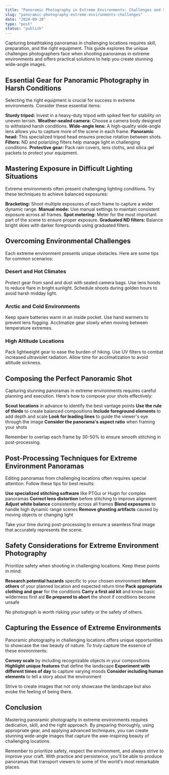```yaml
---
title: "Panoramic Photography in Extreme Environments: Challenges and Solutions"
slug: "panoramic-photography-extreme-environments-challenges"
date: "2024-09-20"
type: "post"
status: "publish"
---
```


Capturing breathtaking panoramas in challenging locations requires skill, preparation, and the right equipment. This guide explores the unique challenges photographers face when shooting panoramas in extreme environments and offers practical solutions to help you create stunning wide-angle images.

## Essential Gear for Panoramic Photography in Harsh Conditions

Selecting the right equipment is crucial for success in extreme environments. Consider these essential items:

**Sturdy tripod:** Invest in a heavy-duty tripod with spiked feet for stability on uneven terrain.
**Weather-sealed camera:** Choose a camera body designed to withstand harsh conditions.
**Wide-angle lens:** A high-quality wide-angle lens allows you to capture more of the scene in each frame.
**Panoramic head:** This specialized tripod head ensures precise rotation between shots.
**Filters:** ND and polarizing filters help manage light in challenging conditions.
**Protective gear:** Pack rain covers, lens cloths, and silica gel packets to protect your equipment.

## Mastering Exposure in Difficult Lighting Situations

Extreme environments often present challenging lighting conditions. Try these techniques to achieve balanced exposures:

**Bracketing:** Shoot multiple exposures of each frame to capture a wider dynamic range.
**Manual mode:** Use manual settings to maintain consistent exposure across all frames.
**Spot metering:** Meter for the most important part of the scene to ensure proper exposure.
**Graduated ND filters:** Balance bright skies with darker foregrounds using graduated filters.

## Overcoming Environmental Challenges

Each extreme environment presents unique obstacles. Here are some tips for common scenarios:

### Desert and Hot Climates

Protect gear from sand and dust with sealed camera bags.
Use lens hoods to reduce flare in bright sunlight.
Schedule shoots during golden hours to avoid harsh midday light.

### Arctic and Cold Environments

Keep spare batteries warm in an inside pocket.
Use hand warmers to prevent lens fogging.
Acclimatize gear slowly when moving between temperature extremes.

### High Altitude Locations

Pack lightweight gear to ease the burden of hiking.
Use UV filters to combat increased ultraviolet radiation.
Allow time for acclimatization to avoid altitude sickness.

## Composing the Perfect Panoramic Shot

Capturing stunning panoramas in extreme environments requires careful planning and execution. Here's how to compose your shots effectively:

**Scout locations** in advance to identify the best vantage points
**Use the rule of thirds** to create balanced compositions
**Include foreground elements** to add depth and scale
**Look for leading lines** to guide the viewer's eye through the image
**Consider the panorama's aspect ratio** when framing your shots

Remember to overlap each frame by 30-50% to ensure smooth stitching in post-processing.

## Post-Processing Techniques for Extreme Environment Panoramas

Editing panoramas from challenging locations often requires special attention. Follow these tips for best results:

**Use specialized stitching software** like PTGui or Hugin for complex panoramas
**Correct lens distortion** before stitching to improve alignment
**Adjust white balance** consistently across all frames
**Blend exposures** to handle high dynamic range scenes
**Remove ghosting artifacts** caused by moving objects or changing light

Take your time during post-processing to ensure a seamless final image that accurately represents the scene.

## Safety Considerations for Extreme Environment Photography

Prioritize safety when shooting in challenging locations. Keep these points in mind:

**Research potential hazards** specific to your chosen environment
**Inform others** of your planned location and expected return time
**Pack appropriate clothing and gear** for the conditions
**Carry a first aid kit** and know basic wilderness first aid
**Be prepared to abort** the shoot if conditions become unsafe

No photograph is worth risking your safety or the safety of others.

## Capturing the Essence of Extreme Environments

Panoramic photography in challenging locations offers unique opportunities to showcase the raw beauty of nature. To truly capture the essence of these environments:

**Convey scale** by including recognizable objects in your compositions
**Highlight unique features** that define the landscape
**Experiment with different times of day** to capture varying moods
**Consider including human elements** to tell a story about the environment

Strive to create images that not only showcase the landscape but also evoke the feeling of being there.

## Conclusion

Mastering panoramic photography in extreme environments requires dedication, skill, and the right approach. By preparing thoroughly, using appropriate gear, and applying advanced techniques, you can create stunning wide-angle images that capture the awe-inspiring beauty of challenging locations.

Remember to prioritize safety, respect the environment, and always strive to improve your craft. With practice and persistence, you'll be able to produce panoramas that transport viewers to some of the world's most remarkable places.